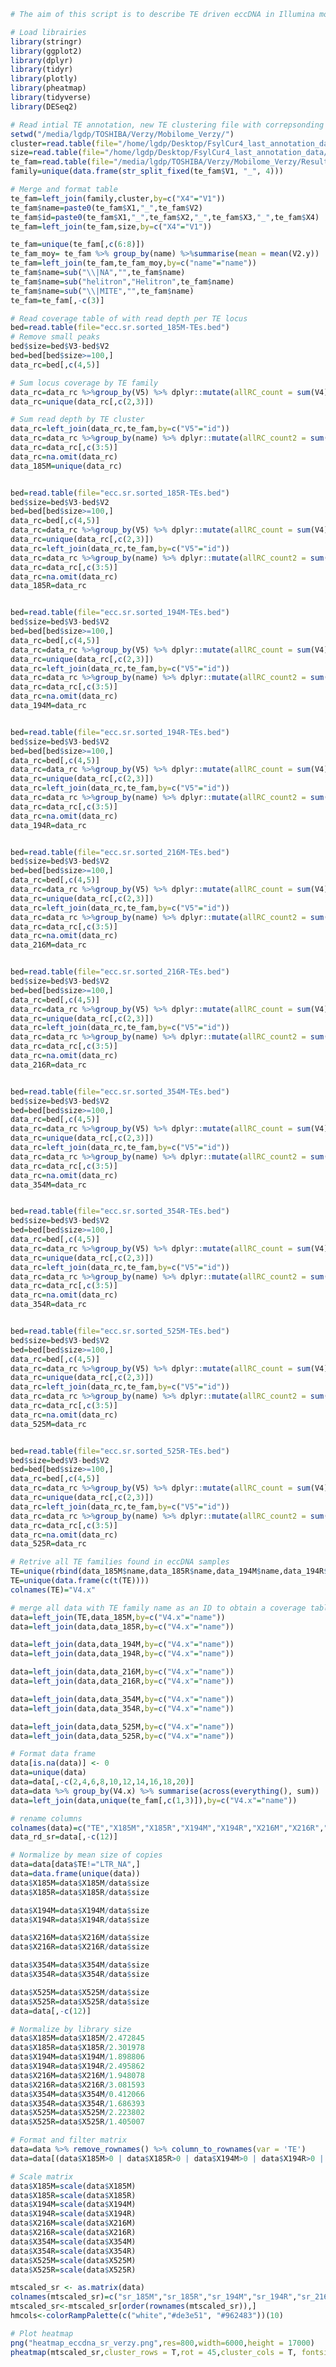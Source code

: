```r
# The aim of this script is to describe TE driven eccDNA in Illumina mobilome sample

# Load librairies 
library(stringr)
library(ggplot2)
library(dplyr)
library(tidyr)
library(plotly)
library(pheatmap)
library(tidyverse)
library(DESeq2)

# Read intial TE annotation, new TE clustering file with correpsonding TE family and cluster, and table with average size of copies
setwd("/media/lgdp/TOSHIBA/Verzy/Mobilome_Verzy/")
cluster=read.table(file="/home/lgdp/Desktop/FsylCur4_last_annotation_data/FsylCur4_denovoLibTEs_cluster.fa.clustr")
size=read.table(file="/home/lgdp/Desktop/FsylCur4_last_annotation_data/FsylCur4_denovoLibTEs_size.txt")
te_fam=read.table(file="/media/lgdp/TOSHIBA/Verzy/Mobilome_Verzy/Resultats_eccFinder_Mapping/ecc.sr.sorted-TEs.txt")
family=unique(data.frame(str_split_fixed(te_fam$V1, "_", 4)))

# Merge and format table
te_fam=left_join(family,cluster,by=c("X4"="V1"))
te_fam$name=paste0(te_fam$X1,"_",te_fam$V2)
te_fam$id=paste0(te_fam$X1,"_",te_fam$X2,"_",te_fam$X3,"_",te_fam$X4)
te_fam=left_join(te_fam,size,by=c("X4"="V1"))

te_fam=unique(te_fam[,c(6:8)])
te_fam_moy= te_fam %>% group_by(name) %>%summarise(mean = mean(V2.y))
te_fam=left_join(te_fam,te_fam_moy,by=c("name"="name"))
te_fam$name=sub("\\|NA","",te_fam$name)
te_fam$name=sub("helitron","Helitron",te_fam$name)
te_fam$name=sub("\\|MITE","",te_fam$name)
te_fam=te_fam[,-c(3)]

```



```r

# Read coverage table of with read depth per TE locus
bed=read.table(file="ecc.sr.sorted_185M-TEs.bed")
# Remove small peaks
bed$size=bed$V3-bed$V2
bed=bed[bed$size>=100,]
data_rc=bed[,c(4,5)]

# Sum locus coverage by TE family
data_rc=data_rc %>%group_by(V5) %>% dplyr::mutate(allRC_count = sum(V4))
data_rc=unique(data_rc[,c(2,3)])

# Sum read depth by TE cluster
data_rc=left_join(data_rc,te_fam,by=c("V5"="id"))
data_rc=data_rc %>%group_by(name) %>% dplyr::mutate(allRC_count2 = sum(allRC_count))
data_rc=data_rc[,c(3:5)]
data_rc=na.omit(data_rc)
data_185M=unique(data_rc)


bed=read.table(file="ecc.sr.sorted_185R-TEs.bed")
bed$size=bed$V3-bed$V2
bed=bed[bed$size>=100,]
data_rc=bed[,c(4,5)]
data_rc=data_rc %>%group_by(V5) %>% dplyr::mutate(allRC_count = sum(V4))
data_rc=unique(data_rc[,c(2,3)])
data_rc=left_join(data_rc,te_fam,by=c("V5"="id"))
data_rc=data_rc %>%group_by(name) %>% dplyr::mutate(allRC_count2 = sum(allRC_count))
data_rc=data_rc[,c(3:5)]
data_rc=na.omit(data_rc)
data_185R=data_rc


bed=read.table(file="ecc.sr.sorted_194M-TEs.bed")
bed$size=bed$V3-bed$V2
bed=bed[bed$size>=100,]
data_rc=bed[,c(4,5)]
data_rc=data_rc %>%group_by(V5) %>% dplyr::mutate(allRC_count = sum(V4))
data_rc=unique(data_rc[,c(2,3)])
data_rc=left_join(data_rc,te_fam,by=c("V5"="id"))
data_rc=data_rc %>%group_by(name) %>% dplyr::mutate(allRC_count2 = sum(allRC_count))
data_rc=data_rc[,c(3:5)]
data_rc=na.omit(data_rc)
data_194M=data_rc


bed=read.table(file="ecc.sr.sorted_194R-TEs.bed")
bed$size=bed$V3-bed$V2
bed=bed[bed$size>=100,]
data_rc=bed[,c(4,5)]
data_rc=data_rc %>%group_by(V5) %>% dplyr::mutate(allRC_count = sum(V4))
data_rc=unique(data_rc[,c(2,3)])
data_rc=left_join(data_rc,te_fam,by=c("V5"="id"))
data_rc=data_rc %>%group_by(name) %>% dplyr::mutate(allRC_count2 = sum(allRC_count))
data_rc=data_rc[,c(3:5)]
data_rc=na.omit(data_rc)
data_194R=data_rc


bed=read.table(file="ecc.sr.sorted_216M-TEs.bed")
bed$size=bed$V3-bed$V2
bed=bed[bed$size>=100,]
data_rc=bed[,c(4,5)]
data_rc=data_rc %>%group_by(V5) %>% dplyr::mutate(allRC_count = sum(V4))
data_rc=unique(data_rc[,c(2,3)])
data_rc=left_join(data_rc,te_fam,by=c("V5"="id"))
data_rc=data_rc %>%group_by(name) %>% dplyr::mutate(allRC_count2 = sum(allRC_count))
data_rc=data_rc[,c(3:5)]
data_rc=na.omit(data_rc)
data_216M=data_rc


bed=read.table(file="ecc.sr.sorted_216R-TEs.bed")
bed$size=bed$V3-bed$V2
bed=bed[bed$size>=100,]
data_rc=bed[,c(4,5)]
data_rc=data_rc %>%group_by(V5) %>% dplyr::mutate(allRC_count = sum(V4))
data_rc=unique(data_rc[,c(2,3)])
data_rc=left_join(data_rc,te_fam,by=c("V5"="id"))
data_rc=data_rc %>%group_by(name) %>% dplyr::mutate(allRC_count2 = sum(allRC_count))
data_rc=data_rc[,c(3:5)]
data_rc=na.omit(data_rc)
data_216R=data_rc


bed=read.table(file="ecc.sr.sorted_354M-TEs.bed")
bed$size=bed$V3-bed$V2
bed=bed[bed$size>=100,]
data_rc=bed[,c(4,5)]
data_rc=data_rc %>%group_by(V5) %>% dplyr::mutate(allRC_count = sum(V4))
data_rc=unique(data_rc[,c(2,3)])
data_rc=left_join(data_rc,te_fam,by=c("V5"="id"))
data_rc=data_rc %>%group_by(name) %>% dplyr::mutate(allRC_count2 = sum(allRC_count))
data_rc=data_rc[,c(3:5)]
data_rc=na.omit(data_rc)
data_354M=data_rc


bed=read.table(file="ecc.sr.sorted_354R-TEs.bed")
bed$size=bed$V3-bed$V2
bed=bed[bed$size>=100,]
data_rc=bed[,c(4,5)]
data_rc=data_rc %>%group_by(V5) %>% dplyr::mutate(allRC_count = sum(V4))
data_rc=unique(data_rc[,c(2,3)])
data_rc=left_join(data_rc,te_fam,by=c("V5"="id"))
data_rc=data_rc %>%group_by(name) %>% dplyr::mutate(allRC_count2 = sum(allRC_count))
data_rc=data_rc[,c(3:5)]
data_rc=na.omit(data_rc)
data_354R=data_rc


bed=read.table(file="ecc.sr.sorted_525M-TEs.bed")
bed$size=bed$V3-bed$V2
bed=bed[bed$size>=100,]
data_rc=bed[,c(4,5)]
data_rc=data_rc %>%group_by(V5) %>% dplyr::mutate(allRC_count = sum(V4))
data_rc=unique(data_rc[,c(2,3)])
data_rc=left_join(data_rc,te_fam,by=c("V5"="id"))
data_rc=data_rc %>%group_by(name) %>% dplyr::mutate(allRC_count2 = sum(allRC_count))
data_rc=data_rc[,c(3:5)]
data_rc=na.omit(data_rc)
data_525M=data_rc


bed=read.table(file="ecc.sr.sorted_525R-TEs.bed")
bed$size=bed$V3-bed$V2
bed=bed[bed$size>=100,]
data_rc=bed[,c(4,5)]
data_rc=data_rc %>%group_by(V5) %>% dplyr::mutate(allRC_count = sum(V4))
data_rc=unique(data_rc[,c(2,3)])
data_rc=left_join(data_rc,te_fam,by=c("V5"="id"))
data_rc=data_rc %>%group_by(name) %>% dplyr::mutate(allRC_count2 = sum(allRC_count))
data_rc=data_rc[,c(3:5)]
data_rc=na.omit(data_rc)
data_525R=data_rc
```




```r
# Retrive all TE families found in eccDNA samples
TE=unique(rbind(data_185M$name,data_185R$name,data_194M$name,data_194R$name,data_216M$name,data_216R$name,data_354M$name,data_354R$name,data_525M$name,data_525R$name))
TE=unique(data.frame(c(t(TE))))
colnames(TE)="V4.x"

# merge all data with TE family name as an ID to obtain a coverage table across sample
data=left_join(TE,data_185M,by=c("V4.x"="name"))
data=left_join(data,data_185R,by=c("V4.x"="name"))

data=left_join(data,data_194M,by=c("V4.x"="name"))
data=left_join(data,data_194R,by=c("V4.x"="name"))

data=left_join(data,data_216M,by=c("V4.x"="name"))
data=left_join(data,data_216R,by=c("V4.x"="name"))

data=left_join(data,data_354M,by=c("V4.x"="name"))
data=left_join(data,data_354R,by=c("V4.x"="name"))

data=left_join(data,data_525M,by=c("V4.x"="name"))
data=left_join(data,data_525R,by=c("V4.x"="name"))

# Format data frame
data[is.na(data)] <- 0
data=unique(data)
data=data[,-c(2,4,6,8,10,12,14,16,18,20)]
data=data %>% group_by(V4.x) %>% summarise(across(everything(), sum))
data=left_join(data,unique(te_fam[,c(1,3)]),by=c("V4.x"="name"))

# rename columns
colnames(data)=c("TE","X185M","X185R","X194M","X194R","X216M","X216R","X354M","X354R","X525M","X525R","size")
data_rd_sr=data[,-c(12)]

# Normalize by mean size of copies
data=data[data$TE!="LTR_NA",]
data=data.frame(unique(data))
data$X185M=data$X185M/data$size
data$X185R=data$X185R/data$size

data$X194M=data$X194M/data$size
data$X194R=data$X194R/data$size

data$X216M=data$X216M/data$size
data$X216R=data$X216R/data$size

data$X354M=data$X354M/data$size
data$X354R=data$X354R/data$size

data$X525M=data$X525M/data$size
data$X525R=data$X525R/data$size
data=data[,-c(12)]

# Normalize by library size
data$X185M=data$X185M/2.472845
data$X185R=data$X185R/2.301978
data$X194M=data$X194M/1.898806
data$X194R=data$X194R/2.495862
data$X216M=data$X216M/1.948078
data$X216R=data$X216R/3.081593
data$X354M=data$X354M/0.412066
data$X354R=data$X354R/1.686393
data$X525M=data$X525M/2.223802
data$X525R=data$X525R/1.405007

# Format and filter matrix
data=data %>% remove_rownames() %>% column_to_rownames(var = 'TE')
data=data[(data$X185M>0 | data$X185R>0 | data$X194M>0 | data$X194R>0 | data$X216M>0 | data$X216R>0 | data$X354M>0 | data$X354R>0 | data$X525M>0 | data$X525R>0), ]

# Scale matrix
data$X185M=scale(data$X185M)
data$X185R=scale(data$X185R)
data$X194M=scale(data$X194M)
data$X194R=scale(data$X194R)
data$X216M=scale(data$X216M)
data$X216R=scale(data$X216R)
data$X354M=scale(data$X354M)
data$X354R=scale(data$X354R)
data$X525M=scale(data$X525M)
data$X525R=scale(data$X525R)

mtscaled_sr <- as.matrix(data)
colnames(mtscaled_sr)=c("sr_185M","sr_185R","sr_194M","sr_194R","sr_216M","sr_216R","sr_354M","sr_354R","sr_525M","sr_525R")
mtscaled_sr<-mtscaled_sr[order(rownames(mtscaled_sr)),]
hmcols<-colorRampPalette(c("white","#de3e51", "#962483"))(10)

# Plot heatmap
png("heatmap_eccdna_sr_verzy.png",res=800,width=6000,height = 17000)
pheatmap(mtscaled_sr,cluster_rows = T,rot = 45,cluster_cols = T, fontsize_row =2.5, fontsize_col = 10, margins=c(7,3),color=hmcols,legend_labels =T)
```


